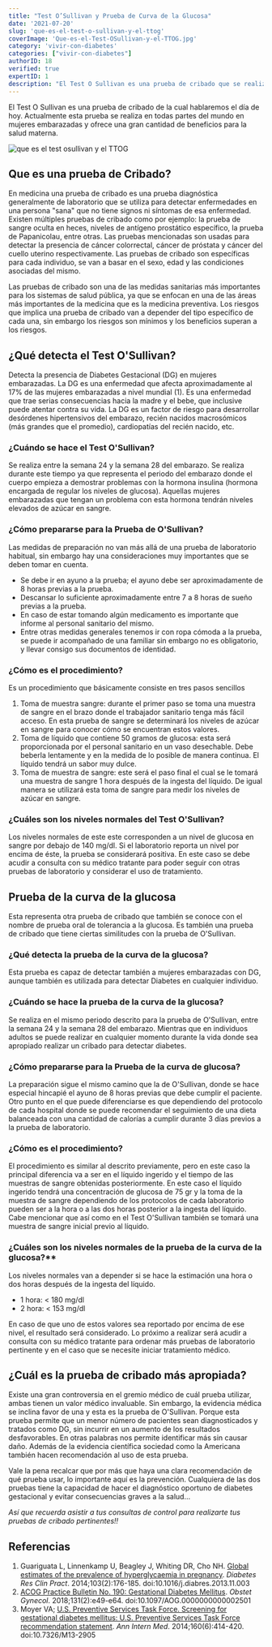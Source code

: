 ```yaml
---
title: "Test O’Sullivan y Prueba de Curva de la Glucosa"
date: '2021-07-20'
slug: 'que-es-el-test-o-sullivan-y-el-ttog'
coverImage: 'Que-es-el-Test-OSullivan-y-el-TTOG.jpg'
category: 'vivir-con-diabetes'
categories: ["vivir-con-diabetes"]
authorID: 18
verified: true
expertID: 1
description: "El Test O Sullivan es una prueba de cribado que se realiza en todas partes del mundo a mujeres embarazadas y ofrece una gran cantidad de beneficios para la salud materna"
---
```



El Test O Sullivan es una prueba de cribado de la cual hablaremos el día de hoy. Actualmente esta prueba se realiza en todas partes del mundo en mujeres embarazadas y ofrece una gran cantidad de beneficios para la salud materna.

![que es el test osullivan y el TTOG](/images/que-es-el-test-osullivan-y-el-ttog.webp)

## Que es una prueba de Cribado?


En medicina una prueba de cribado es una prueba diagnóstica generalmente de laboratorio que se utiliza para detectar enfermedades en una persona &quot;sana&quot; que no tiene signos ni síntomas de esa enfermedad. Existen múltiples pruebas de cribado como por ejemplo: la prueba de sangre oculta en heces, niveles de antígeno prostático específico, la prueba de Papanicolau, entre otras. Las pruebas mencionadas son usadas para detectar la presencia de cáncer colorrectal, cáncer de próstata y cáncer del cuello uterino respectivamente. Las pruebas de cribado son específicas para cada individuo, se van a basar en el sexo, edad y las condiciones asociadas del mismo.

Las pruebas de cribado son una de las medidas sanitarias más importantes para los sistemas de salud pública, ya que se enfocan en una de las áreas más importantes de la medicina que es la medicina preventiva. Los riesgos que implica una prueba de cribado van a depender del tipo específico de cada una, sin embargo los riesgos son mínimos y los beneficios superan a los riesgos.

## ¿Qué detecta el Test O'Sullivan?

Detecta la presencia de Diabetes Gestacional (DG) en mujeres embarazadas. La DG es una enfermedad que afecta aproximadamente al 17% de las mujeres embarazadas a nivel mundial (1). Es una enfermedad que trae serias consecuencias hacia la madre y el bebe, que inclusive puede atentar contra su vida. La DG es un factor de riesgo para desarrollar desórdenes hipertensivos del embarazo, recién nacidos macrosómicos (más grandes que el promedio), cardiopatías del recién nacido, etc.

### ¿Cuándo se hace el Test O'Sullivan?

Se realiza entre la semana 24 y la semana 28 del embarazo. Se realiza durante este tiempo ya que representa el periodo del embarazo donde el cuerpo empieza a demostrar problemas con la hormona insulina (hormona encargada de regular los niveles de glucosa). Aquellas mujeres embarazadas que tengan un problema con esta hormona tendrán niveles elevados de azúcar en sangre.

### ¿Cómo prepararse para la Prueba de O'Sullivan?

Las medidas de preparación no van más allá de una prueba de laboratorio habitual, sin embargo hay una consideraciones muy importantes que se deben tomar en cuenta.

- Se debe ir en ayuno a la prueba; el ayuno debe ser aproximadamente de 8 horas previas a la prueba.
- Descansar lo suficiente aproximadamente entre 7 a 8 horas de sueño previas a la prueba.
- En caso de estar tomando algún medicamento es importante que informe al personal sanitario del mismo.
- Entre otras medidas generales tenemos ir con ropa cómoda a la prueba, se puede ir acompañado de una familiar sin embargo no es obligatorio, y llevar consigo sus documentos de identidad.

### ¿Cómo es el procedimiento?

Es un procedimiento que básicamente consiste en tres pasos sencillos

1. Toma de muestra sangre: durante el primer paso se toma una muestra de sangre en el brazo donde el trabajador sanitario tenga más fácil acceso. En esta prueba de sangre se determinará los niveles de azúcar en sangre para conocer cómo se encuentran estos valores.
2. Toma de líquido que contiene 50 gramos de glucosa: esta será proporcionada por el personal sanitario en un vaso desechable. Debe beberla lentamente y en la medida de lo posible de manera continua. El líquido tendrá un sabor muy dulce.
3. Toma de muestra de sangre: este será el paso final el cual se le tomará una muestra de sangre 1 hora después de la ingesta del líquido. De igual manera se utilizará esta toma de sangre para medir los niveles de azúcar en sangre.

### ¿Cuáles son los niveles normales del Test O'Sullivan?

Los niveles normales de este este corresponden a un nivel de glucosa en sangre por debajo de 140 mg/dl. Si el laboratorio reporta un nivel por encima de éste, la prueba se considerará positiva. En este caso se debe acudir a consulta con su médico tratante para poder seguir con otras pruebas de laboratorio y considerar el uso de tratamiento.

## Prueba de la curva de la glucosa

Esta representa otra prueba de cribado que también se conoce con el nombre de prueba oral de tolerancia a la glucosa. Es también una prueba de cribado que tiene ciertas similitudes con la prueba de O'Sullivan.

### ¿Qué detecta la prueba de la curva de la glucosa?

Esta prueba es capaz de detectar también a mujeres embarazadas con DG, aunque también es utilizada para detectar Diabetes en cualquier individuo.

### ¿Cuándo se hace la prueba de la curva de la glucosa?

Se realiza en el mismo periodo descrito para la prueba de O'Sullivan, entre la semana 24 y la semana 28 del embarazo. Mientras que en individuos adultos se puede realizar en cualquier momento durante la vida donde sea apropiado realizar un cribado para detectar diabetes.

### ¿Cómo prepararse para la Prueba de la curva de glucosa?

La preparación sigue el mismo camino que la de O'Sullivan, donde se hace especial hincapié el ayuno de 8 horas previas que debe cumplir el paciente. Otro punto en el que puede diferenciarse es que dependiendo del protocolo de cada hospital donde se puede recomendar el seguimiento de una dieta balanceada con una cantidad de calorías a cumplir durante 3 días previos a la prueba de laboratorio.

### ¿Cómo es el procedimiento?

El procedimiento es similar al descrito previamente, pero en este caso la principal diferencia va a ser en el líquido ingerido y el tiempo de las muestras de sangre obtenidas posteriormente. En este caso el líquido ingerido tendrá una concentración de glucosa de 75 gr y la toma de la muestra de sangre dependiendo de los protocolos de cada laboratorio pueden ser a la hora o a las dos horas posterior a la ingesta del líquido. Cabe mencionar que así como en el Test O'Sullivan también se tomará una muestra de sangre inicial previo al líquido.

### ¿Cuáles son los niveles normales de la prueba de la curva de la glucosa?**

Los niveles normales van a depender si se hace la estimación una hora o dos horas después de la ingesta del líquido.

- 1 hora: < 180 mg/dl
- 2 hora: < 153 mg/dl

En caso de que uno de estos valores sea reportado por encima de ese nivel, el resultado será considerado. Lo próximo a realizar será acudir a consulta con su médico tratante para ordenar más pruebas de laboratorio pertinente y en el caso que se necesite iniciar tratamiento médico.

## ¿Cuál es la prueba de cribado más apropiada?

Existe una gran controversia en el gremio médico de cuál prueba utilizar, ambas tienen un valor médico invaluable. Sin embargo, la evidencia médica se inclina favor de una y esta es la prueba de O'Sullivan. Porque esta prueba permite que un menor número de pacientes sean diagnosticados y tratados como DG, sin incurrir en un aumento de los resultados desfavorables. En otras palabras nos permite identificar más sin causar daño. Además de la evidencia científica sociedad como la Americana también hacen recomendación al uso de esta prueba.

Vale la pena recalcar que por más que haya una clara recomendación de qué prueba usar, lo importante aquí es la prevención. Cualquiera de las dos pruebas tiene la capacidad de hacer el diagnóstico oportuno de diabetes gestacional y evitar consecuencias graves a la salud…

_Así que recuerda asistir a tus consultas de control para realizarte tus pruebas de cribado pertinentes!!_

## Referencias

1. Guariguata L, Linnenkamp U, Beagley J, Whiting DR, Cho NH. [Global estimates of the prevalence of hyperglycaemia in pregnancy](https://pubmed.ncbi.nlm.nih.gov/24300020/). _Diabetes Res Clin Pract_. 2014;103(2):176-185. doi:10.1016/j.diabres.2013.11.003
2. [ACOG Practice Bulletin No. 190: Gestational Diabetes Mellitus](https://pubmed.ncbi.nlm.nih.gov/29370047/). _Obstet Gynecol_. 2018;131(2):e49-e64. doi:10.1097/AOG.0000000000002501
3. Moyer VA; [U.S. Preventive Services Task Force. Screening for gestational diabetes mellitus: U.S. Preventive Services Task Force recommendation statement](https://reference.medscape.com/medline/abstract/24424622). _Ann Intern Med_. 2014;160(6):414-420. doi:10.7326/M13-2905